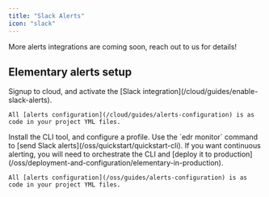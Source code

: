 ```yaml
---
title: "Slack Alerts"
icon: "slack"
---
```


<Tip>
  More alerts integrations are coming soon, reach out to us for details!
</Tip>

<Snippet file="alerts/alerts-introduction.mdx" />

## Elementary alerts setup

<AccordionGroup>
  <Accordion title="Elementary Cloud" icon="cloud" iconType="solid">
    Signup to cloud, and activate the [Slack integration](/cloud/guides/enable-slack-alerts).

    All [alerts configuration](/cloud/guides/alerts-configuration) is as code in your project YML files.

  </Accordion>
  <Accordion title="Elementary OSS" icon="square-terminal" iconType="solid">
    Install the CLI tool, and configure a profile. Use the `edr monitor` command to [send Slack alerts](/oss/quickstart/quickstart-cli).
    If you want continuous alerting, you will need to orchestrate the CLI and [deploy it to production](/oss/deployment-and-configuration/elementary-in-production).

    All [alerts configuration](/oss/guides/alerts-configuration) is as code in your project YML files.

  </Accordion>
</AccordionGroup>
